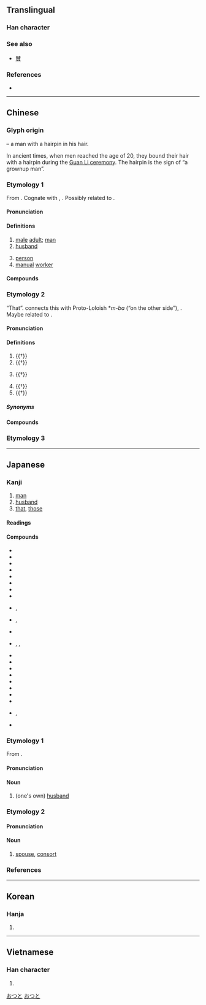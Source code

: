 {{also|禾|末|天|未|夭|兂|伕}}
{{character info/new}}
==Translingual==

===Han character===
{{Han char|rn=37|rad=大|as=01|sn=4|four=50030|canj=QO|ids=⿻二人,⿻一大}}

===See also===
* {{l|mul|替}} [[賛]] {{qualifier|top simplified from 竝 and 兟}}

===References===
* {{Han ref|kx=0248.110|dkj=05835|dj=0507.010|hdz=10521.010|uh=592B|ud=22827|bh=A4D2|bd=42194}}

----

==Chinese==
{{zh-forms}}

===Glyph origin===
{{Han etym}}
{{Han compound|大|一|ls=ic|t1=man|t2=hairpin}} – a man with a hairpin in his hair.

In ancient times, when men reached the age of 20, they bound their hair with a hairpin during the [[w:Guan Li|Guan Li ceremony]]. The hairpin is the sign of “a grownup man”.

===Etymology 1===
From {{inh|zh|sit-pro|*p/ba||male, father, third-person pronoun}}. Cognate with {{cog|bo|པ||''masculine noun suffix''}}, {{cog|my|ဖ||''masculine noun suffix''}}. Possibly related to {{och-l|父|father}}.

====Pronunciation====
{{zh-pron
|m=fū
|m-s=
|c=fu1
|c-t=
|g=
|h=pfs=fû
|j=
|mb=hú
|md=hŭ
|mn=hu/qz,xm,zz:po͘
|mn-t=hu1/bou1
|mn-t_note=hu1 - literary; bou1 - vernacular
|w=1fu
|x=
|mc=2
|oc=1,1
|cat=n
}}

====Definitions====
{{zh-hanzi}}

# [[male]] [[adult]]; [[man]]
# [[husband]]
#: {{zh-x|丈夫|husband}}
#: {{zh-x|夫婦|married couple}}
# [[person]]
# [[manual]] [[worker]]
#: {{zh-x|農夫|peasant}}
#: {{zh-x|漁夫|fisherman}}

====Compounds====
{{zh-der|夫人:madam|大夫:doctor|丈夫:husband|夫婦:married couple|功夫:kung-fu|農夫:peasant|漁夫:fisherman|娼夫|士大夫畫|怨女曠夫|夫妻店|役夫|妹夫|五大夫|夫男|息夫人|卿大夫|夫子|太夫子|兒夫|下大夫|姐夫|克利夫蘭|夫子自道|夯鐵之夫|介夫|夫妻關係|匹夫匹婦|夫主|嗇夫|匹夫之勇|夫人裙帶|夫貴妻榮|勇夫|夫婿|凡夫俗子|孔夫子|中散大夫|凡夫|力敵萬夫|寡夫|千夫所指|丈夫女|家庭主夫|功夫片|屠夫|憂愁夫人|愚夫愚婦|愚夫|夜夫|夫倡婦隨|夫妻反目|情夫|三閭大夫|夫婦和|匹夫有責|伙夫|五羖大夫|僕夫|南斯拉夫|御夫座|御史大夫|大丈夫|廚夫|夫妻相|後夫|征夫|夫役|夫唱婦隨|大夫松|庸夫|宰夫|傖夫俗人|夫黨|一勇之夫|夫娘|地下夫人|夫榮妻顯|丈夫子|伊凡諾夫|奸夫|壓寨夫人|工夫|夫榮妻貴|單夫隻婦|夫妻|床上功夫|小丈夫|夫婦好合|夯夫|夫馬|匹夫懷璧|家庭煮夫|不丈夫|冰島漁夫|太夫人|子大夫|婦奪夫權|婢作夫人|姨夫|姦夫淫婦|姦夫|姊夫|夫婦合璧|女中丈夫|女丈夫|坐產招夫|夫頭|夫死從子|夫權|夫家|夫婦齊眉|夫妻兩口|夫兄弟|夫人縣君|夫人城|太中大夫|堯夫助麥|夫君|嫂夫人|凡夫肉眼|不杖期夫|壯夫|士夫|士大夫|千夫長|奉政大夫|妻以夫貴|一夫|婢學夫人|勇夫悍卒|孱夫|哲夫|怯夫|前夫|尹霍夫池|千夫|匹夫|尊夫人|剋夫|共事一夫|小夫人|兒女夫妻|先夫|偉丈夫|患難夫妻|光祿大夫|二夫人|沒的功夫|擔夫|眇小丈夫|槓夫|村夫|挑夫|百夫良|沒得工夫|民夫|未婚夫|押寨夫人|斯拉夫族|樵夫|拉夫|指腳夫妻|灌夫罵坐|打脊匹夫|故夫|潛夫論|村夫子|相女配夫|萬夫莫敵|村夫野老|扛夫|拙夫|村夫俗子|盭夫|空中夫妻|穡夫|萬夫莫當|萬夫|水火夫|更夫|清道夫|有夫之婦|白費功夫|田夫牧子|病夫|烈丈夫|抗戰夫人|田夫野老|百夫長|玉夫座|獨夫民賊|獨夫|萬夫不當|狂夫|火夫|瀧夫|相夫教子|摩耶夫人|光夫|水夫|海夫人|殺狗勸夫|民賊獨夫|牧夫座|柴米夫妻|拔圍出夫|杖期夫|望夫石|有工夫|曠夫怨女|曠夫|武夫|湘夫人|挑妻窩夫|懦夫|貝奧武夫|費功夫|輓夫|閒工夫|義夫節婦|老匹夫|蒙古大夫|第一夫人|箱底功夫|褐夫|轎夫|而夫|起夫|表沃夫|販夫走卒|羅敷有夫|窺御激夫|逐臭之夫|老夫妻|諫議大夫|貪夫痴客|車腳夫|高爾夫球|糞夫|關夫子|鄙夫|迂夫子|站夫|齋夫|耕夫|西山餓夫|露水夫妻|貪夫徇財|鰥夫|花燭夫妻|高爾夫|騾夫|老夫子|罵坐灌夫|馬爾地夫|老夫老妻|花蕊夫人|頂上功夫|臨水夫人|韋布匹夫|膳夫|謀夫孔多|馬夫|結髮夫妻|長夫|莽灌夫|竹夫人|莽夫|輦夫|鄙夫之見|鄉大夫|精夫|蝴蝶夫人|薄夫|舁夫|縴夫|管夫人|赳赳武夫|賤丈夫|貼夫|貞夫烈婦|莽大夫|老夫|船夫|腳夫|夫子河|斯拉夫字母}}

===Etymology 2===
“That”. {{zh-ref|Schuessler (2007)}} connects this with Proto-Loloish *''m-ba'' (“on the other side”), {{cog|bo|ཕ||beyond, farther on, onward}}. Maybe related to {{och-l|彼|that}}.

====Pronunciation====
{{zh-pron
|m=fú
|c=fu4
|md=hù
|mn-t=hu1/hu7
|mn-t_note=hu7 - sentence-final.
|w=3vu
|mc=1
|oc=2+3,2
|cat=pron,part
}}

====Definitions====
{{zh-hanzi}}

# {{†}} {{n-g|A generic personal pronoun – [[he]]; [[she]]; [[it]]; [[they]].}}
# {{†}} {{n-g|A generic demonstrative pronoun – [[this]]; [[that]]; [[these]]; [[those]].}}
#: {{zh-x|夫{fú} 人 不 言，言 必 有 中。|'''This''' man seldom speaks; when he does, he is sure to hit the point.|ref=Analects}}
#: {{zh-x|微 夫{fú} 人 之 力 不 及 此。|Without '''that''' person's support, I would not be who I am today.|ref=Zuozhuan}}
# {{†}} {{n-g|Sentence-initial particle which introduces a [[topic]].}}
#: {{zh-x|夫{fú} 將{jiàng} 者，國 之 輔 也。|'''The''' general is the country's defense.|ref=Sunzi}}
# {{†}} {{n-g|Sentence-final particle, meaning “Is it not?”.}}
# {{†}} {{n-g|Meaningless particle in the middle of a sentence.}}

=====Synonyms=====
{{zh-dial|這}}
{{zh-dial|那}}
{{zh-dial|他}}

====Compounds====
{{zh-der|fold=1|且夫|嗟夫}}

===Etymology 3===
{{zh-see|伕|ss}}

----

==Japanese==

===Kanji===
{{ja-kanji|grade=4|rs=大01}}

# [[man]]
# [[husband]]
# [[that]], [[those]]

====Readings====
{{ja-readings
|goon=ふ, ぶ
|kanon=ふ
|kanyoon=ふう
|kun=おっと-<をつと, そ-れ
|nanori=お, と, ゆう, よ
}}

====Compounds====
{{der-top|Compounds}}
* {{ja-r|夫%妻|ふ%さい}}
* {{ja-r|夫%人|ふ%じん}}
* {{ja-r|夫%婦|ふう%ふ}}
* {{ja-r|夫れ夫れ|それぞれ}}
* {{ja-r|煙%突 掃%除%夫|えん%とつ そう%じ%ふ}}
* {{ja-r|義%太%夫|ぎ%だ%ふ}}
* {{ja-r|水%夫|すい%ふ}}
* {{ja-r|寡%夫|か%ふ}}
* {{ja-r|工%夫|く%ふう}}, {{ja-r|工%夫|こう%ふ}}
* {{ja-r|丈%夫|しょう%ぶ}}, {{ja-r|丈%夫|ますら%お}}
* {{ja-r|前%夫|ぜん%ぷ}}
* {{ja-r|大%夫|たい%ふ}}, {{ja-r|大%夫|だい%ぶ}}, {{ja-r|大夫|たゆう}}
* {{ja-r|大%丈%夫|たい%しょう%ぶ}}
* {{ja-r|人%夫|にん%ぷ}}
* {{ja-r|農%夫|のう%ふ}}
* {{ja-r|匹%夫|ひっ%ぷ}}
* {{ja-r|武%夫|ぶ%ふ}}
* {{ja-r|亡%夫|ぼう%ふ}}
* {{ja-r|老%夫%婦|ろう%ふう%ふ}}
* {{ja-r|憲%夫|^のり%お}}
* {{ja-r|郁%夫|^いく%お}}, {{ja-r|郁%夫|^ふみ%お}}
* {{ja-r|多%喜%夫|^た%き%お}}
{{der-bottom}}

===Etymology 1===
{{ja-kanjitab|おっと|yomi=k}}
From {{inh|ja|jpx-pro|*woputə}}.

====Pronunciation====
{{ja-pron|yomi=k|おっと|acc=0|acc_ref=SMK2,NHK,DJR}}

====Noun====
{{ja-noun|おっと|hhira=をつと}}

# {{lb|ja|humble|sort=おっと}} (one's own) [[husband]]

===Etymology 2===
{{ja-kanjitab|yomi=k|つま}}

====Pronunciation====
{{ja-pron|yomi=k|つま|acc=1|acc_ref=DJR}}

====Noun====
{{ja-noun|つま}}

# [[spouse]], [[consort]]

===References===
<references/>

[[Category:Japanese basic words|おつと]]
[[Category:ja:Family|おつと]]

----

==Korean==

===Hanja===
{{ko-hanja|hangeul=부}}

# {{rfdef|ko|sort=大01}}

----

==Vietnamese==

===Han character===
{{vi-hantu|[[phu]]|rs=大01}}

# {{rfdef|vi|sort=大01}}